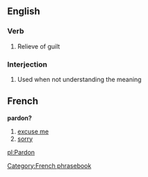 ==English==
===Verb===
# Relieve of guilt
===Interjection===
# Used when not understanding the meaning

==French==
'''pardon?'''
#[[excuse me]]
#[[sorry]]
[[Category:French phrasebook]]
[[pl:Pardon]]